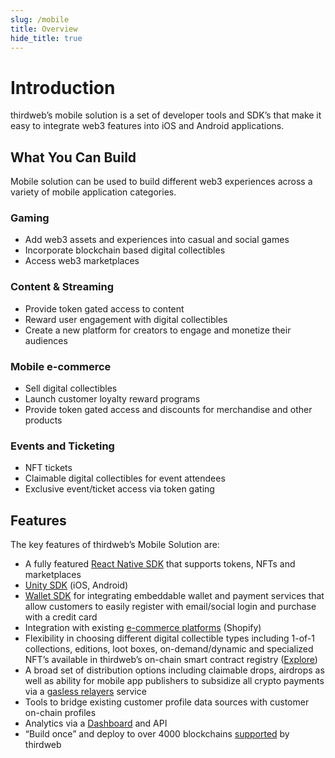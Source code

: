```yaml
---
slug: /mobile
title: Overview
hide_title: true
---
```


# Introduction

thirdweb’s mobile solution is a set of developer tools and SDK’s that make it easy to integrate web3 features into iOS and Android applications.

## What You Can Build

Mobile solution can be used to build different web3 experiences across a variety of mobile application categories.

### Gaming

- Add web3 assets and experiences into casual and social games
- Incorporate blockchain based digital collectibles
- Access web3 marketplaces

### Content & Streaming

- Provide token gated access to content
- Reward user engagement with digital collectibles
- Create a new platform for creators to engage and monetize their audiences

### Mobile e-commerce

- Sell digital collectibles
- Launch customer loyalty reward programs
- Provide token gated access and discounts for merchandise and other products

### Events and Ticketing

- NFT tickets
- Claimable digital collectibles for event attendees
- Exclusive event/ticket access via token gating

## Features

The key features of thirdweb’s Mobile Solution are:

- A fully featured [React Native SDK](/react-native) that supports tokens, NFTs and marketplaces
- [Unity SDK](/unity) (iOS, Android)
- [Wallet SDK](/wallet) for integrating embeddable wallet and payment services that allow customers to easily register with email/social login and purchase with a credit card
- Integration with existing [e-commerce platforms](/commercekit) (Shopify)
- Flexibility in choosing different digital collectible types including 1-of-1 collections, editions, loot boxes, on-demand/dynamic and specialized NFT’s available in thirdweb’s on-chain smart contract registry ([Explore](https://thirdweb.com/explore))
- A broad set of distribution options including claimable drops, airdrops as well as ability for mobile app publishers to subsidize all crypto payments via a [gasless relayers](/glossary/gasless-transactions) service
- Tools to bridge existing customer profile data sources with customer on-chain profiles
- Analytics via a [Dashboard](/dashboard) and API
- “Build once” and deploy to over 4000 blockchains [supported](https://thirdweb.com/chainlist) by thirdweb
